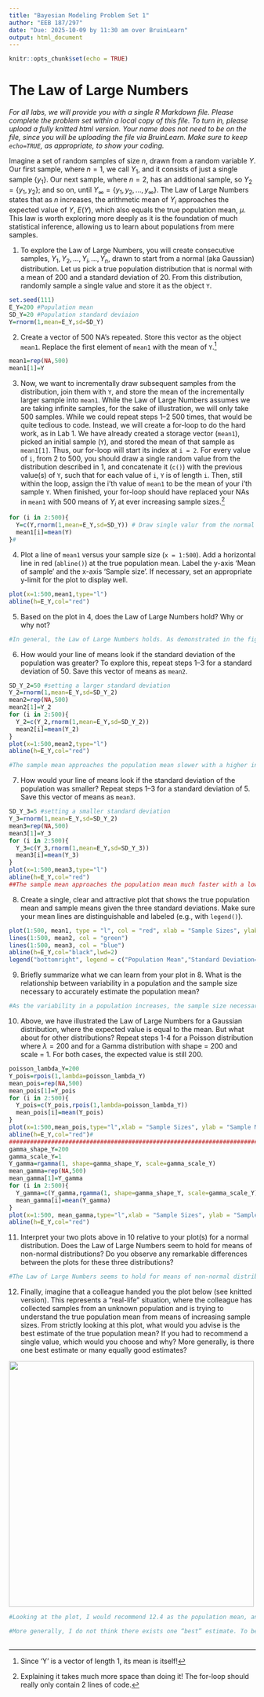 ```yaml
---
title: "Bayesian Modeling Problem Set 1"
author: "EEB 187/297"
date: "Due: 2025-10-09 by 11:30 am over BruinLearn"
output: html_document
---
```


```r
knitr::opts_chunk$set(echo = TRUE)
```

# The Law of Large Numbers
_For all labs, we will provide you with a single R Markdown file. Please complete the problem set within a local copy of this file. To turn in, please upload a fully knitted html version. Your name does not need to be on the file, since you will be uploading the file via BruinLearn. Make sure to keep `echo=TRUE`, as appropriate, to show your coding._ 

Imagine a set of random samples of size $n$, drawn from a random variable $Y$. Our first sample, where $n=1$, we call $Y_1$, and it consists of just a single sample $\left\{ y_1\right\}$. Our next sample, where $n = 2$, has an additional sample, so $Y_2 = \left\{y_1,y_2\right\}$; and so on, until $Y_\infty = \left\{y_1,y_2,...,y_\infty\right\}$. The Law of Large Numbers states that as $n$ increases, the arithmetic mean of $Y_i$ approaches the expected value of $Y$, $E(Y)$, which also equals the true population mean, $\mu$. This law is worth exploring more deeply as it is the foundation of much statistical inference, allowing us to learn about populations from mere samples.

1. To explore the Law of Large Numbers, you will create consecutive samples, $Y_1, Y_2,..., Y_i,...,Y_n$, drawn to start from a normal (aka Gaussian) distribution. Let us pick a true population distribution that is normal with a mean of 200 and a standard deviation of 20. From this distribution, randomly sample a single value and store it as the object `Y`.
```r
set.seed(111)
E_Y=200 #Population mean
SD_Y=20 #Population standard deviaion
Y=rnorm(1,mean=E_Y,sd=SD_Y)
```
  
2. Create a vector of 500 NA’s repeated. Store this vector as the object `mean1`. Replace the first element of `mean1` with the mean of `Y`.^[Since 'Y' is a vector of length 1, its mean is itself!]
    
```r
mean1=rep(NA,500)
mean1[1]=Y
```
  
3. Now, we want to incrementally draw subsequent samples from the distribution, join them with `Y`, and store the mean of the incrementally larger sample into `mean1`. While the Law of Large Numbers assumes we are taking infinite samples, for the sake of illustration, we will only take 500 samples. While we could repeat steps 1–2 500 times, that would be quite tedious to code. Instead, we will create a for-loop to do the hard work, as in Lab 1. We have already created a storage vector (`mean1`), picked an initial sample (`Y`), and stored the mean of that sample as `mean1[1]`. Thus, our for-loop will start its index at `i = 2`. For every value of `i`, from 2 to 500, you should draw a single random value from the distribution described in 1, and concatenate it (`c()`) with the previous value(s) of `Y`, such that for each value of `i`, `Y` is of length `i`. Then, still within the loop, assign the i'th value of `mean1` to be the mean of your i'th sample `Y`. When finished, your for-loop should have replaced your NAs in `mean1` with 500 means of $Y_i$ at ever increasing sample sizes.^[Explaining it takes much more space than doing it! The for-loop should really only contain 2 lines of code.]
```r
for (i in 2:500){
  Y=c(Y,rnorm(1,mean=E_Y,sd=SD_Y)) # Draw single valur from the normal distribution and concatenate with the previous values of Y
  mean1[i]=mean(Y)
}#
```
  
4. Plot a line of `mean1` versus your sample size (`x = 1:500`). Add a horizontal line in red (`abline()`) at the true population mean. Label the y-axis 'Mean of sample' and the x-axis 'Sample size'. If necessary, set an appropriate y-limit for the plot to display well.
```r
plot(x=1:500,mean1,type="l")
abline(h=E_Y,col="red")
```
  
5. Based on the plot in 4, does the Law of Large Numbers hold? Why or why not?
```r
#In general, the Law of Large Numbers holds. As demonstrated in the figure plotted in 4, when sample sizes increase from 1 to 500, the black line representing the sample mean gradually approaches the true population mean represented by the red line. However, on a closer inspection, small increases in sample size do not always bring the sample mean closer to the population mean (i.e., when sample size increases from 499 to 500, the sample mean decreases from 192.9730 to 227.9164). However, this is likely due to random fluctuations in the sampling process and does not disrupt the general approach to the population mean when sample size increases from 1 to 500.
```
  
6. How would your line of means look if the standard deviation of the population was greater? To explore this, repeat steps 1–3 for a standard deviation of 50. Save this vector of means as `mean2`.
```r
SD_Y_2=50 #setting a larger standard deviation
Y_2=rnorm(1,mean=E_Y,sd=SD_Y_2)
mean2=rep(NA,500)
mean2[1]=Y_2 
for (i in 2:500){
  Y_2=c(Y_2,rnorm(1,mean=E_Y,sd=SD_Y_2))
  mean2[i]=mean(Y_2)
} 
plot(x=1:500,mean2,type="l")
abline(h=E_Y,col="red")

#The sample mean approaches the population mean slower with a higher initial fluctuation from the population mean
```
  
7. How would your line of means look if the standard deviation of the population was smaller? Repeat steps 1–3 for a standard deviation of 5. Save this vector of means as `mean3`.
```r
SD_Y_3=5 #setting a smaller standard deviation
Y_3=rnorm(1,mean=E_Y,sd=SD_Y_2)
mean3=rep(NA,500)
mean3[1]=Y_3 
for (i in 2:500){
  Y_3=c(Y_3,rnorm(1,mean=E_Y,sd=SD_Y_3))
  mean3[i]=mean(Y_3)
} 
plot(x=1:500,mean3,type="l")
abline(h=E_Y,col="red")
##The sample mean approaches the population mean much faster with a lower initial fluctuation from the population mean
```
  
8. Create a single, clear and attractive plot that shows the true population mean and sample means given the three standard deviations. Make sure your mean lines are distinguishable and labeled (e.g., with `legend()`). 
```r
plot(1:500, mean1, type = "l", col = "red", xlab = "Sample Sizes", ylab = "Sample mean") 
lines(1:500, mean2, col = "green")
lines(1:500, mean3, col = "blue")
abline(h=E_Y,col="black",lwd=2)
legend("bottomright", legend = c("Population Mean","Standard Deviation=5", "Standard Deviation=20", "Standard Deviation=50"),col = c("black","blue","red", "green" ), lty = 1,lwd=1)
```
  
9. Briefly summarize what we can learn from your plot in 8. What is the relationship between variability in a population and the sample size necessary to accurately estimate the population mean?
```r
#As the variability in a population increases, the sample size necessary to accurately estimate the population mean increase. As demonstrated in the figure in 8,with standard deviation increases from 5 to 50, the sample mean approaches close to population mean roughly at the sample sizes of 150, 450 and >500 respectively.
```
 
10. Above, we have illustrated the Law of Large Numbers for a Gaussian distribution, where the expected value is equal to the mean. But what about for other distributions? Repeat steps 1-4 for a Poisson distribution where $\lambda=200$ and for a Gamma distribution with shape = 200 and scale = 1. For both cases, the expected value is still 200.
```r
poisson_lambda_Y=200 
Y_pois=rpois(1,lambda=poisson_lambda_Y)
mean_pois=rep(NA,500)
mean_pois[1]=Y_pois 
for (i in 2:500){
  Y_pois=c(Y_pois,rpois(1,lambda=poisson_lambda_Y))
  mean_pois[i]=mean(Y_pois)
} 
plot(x=1:500,mean_pois,type="l",xlab = "Sample Sizes", ylab = "Sample Mean",main="A Test of LLN with Poisson Distribution")
abline(h=E_Y,col="red")#
###########################################################################################################################
gamma_shape_Y=200 
gamma_scale_Y=1 
Y_gamma=rgamma(1, shape=gamma_shape_Y, scale=gamma_scale_Y)
mean_gamma=rep(NA,500)
mean_gamma[1]=Y_gamma 
for (i in 2:500){
  Y_gamma=c(Y_gamma,rgamma(1, shape=gamma_shape_Y, scale=gamma_scale_Y))
  mean_gamma[i]=mean(Y_gamma)
} 
plot(x=1:500, mean_gamma,type="l",xlab = "Sample Sizes", ylab = "Sample Mean",main="A Test of LLN with Gamma Distribution")
abline(h=E_Y,col="red")
```
 
11. Interpret your two plots above in 10 relative to your plot(s) for a normal distribution. Does the Law of Large Numbers seem to hold for means of non-normal distributions? Do you observe any remarkable differences between the plots for these three distributions?
```r
#The Law of Large Numbers seems to hold for means of non-normal distributions as well. One remarkable difference is that for the Gamma distribution, when sample sizes are small, the sample means are much higher than the population mean, whereas for the other two distributions, the sample means at low sample sizes fluctuate both above and below the population mean.
```
 
 12. Finally, imagine that a colleague handed you the plot below (see knitted version). This represents a "real-life" situation, where the colleague has collected samples from an unknown population and is trying to understand the true population mean from means of increasing sample sizes. From strictly looking at this plot, what would you advise is the best estimate of the true population mean? If you had to recommend a single value, which would you choose and why? More generally, is there one best estimate or many equally good estimates? 
 
<img src="https://dl.dropboxusercontent.com/scl/fi/0is078s43cw4sgvb8qios/PS1_problem12.png?rlkey=90pskp423feyhhmu79jgymi8b&" width="500"/>
 
```r
#Looking at the plot, I would recommend 12.4 as the population mean, and this is the single value I would choose. According to the plot, once the population size reaches beyond 400, the sample mean appears stable around the line at 12.4. Thus, it is the number I would recommend.

#More generally, I do not think there exists one “best” estimate. To begin with, as demonstrated in the previous plots, it is not uncommon for the sample mean, even at large sample sizes, to remain consistently above or below the population mean. Secondly, it is impossible to predict whether the sample mean would further fluctuate beyond a sample size of 500. Lastly, as shown in the previous questions and plots, even with large sample sizes, random fluctuations can still cause the sample mean to deviate from the population mean.Therefore, it would be impossible to derive a single best estimate value from the graph. Instead, there could exist many equally good estimates for the population mean.
    
```
    
 